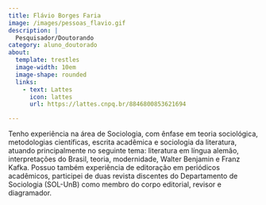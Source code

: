 ```yaml
---
title: Flávio Borges Faria
image: /images/pessoas_flavio.gif
description: |
  Pesquisador/Doutorando
category: aluno_doutorado
about:
  template: trestles
  image-width: 10em
  image-shape: rounded
  links:
    - text: Lattes
      icon: lattes
      url: https://lattes.cnpq.br/8846800853621694

---
```


Tenho experiência na área de Sociologia, com ênfase em teoria sociológica, metodologias científicas, escrita acadêmica e sociologia da literatura, atuando principalmente no seguinte tema: literatura em língua alemão, interpretações do Brasil, teoria, modernidade, Walter Benjamin e Franz Kafka. Possuo também experiência de editoração em periódicos acadêmicos, participei de duas revista discentes do Departamento de Sociologia (SOL-UnB) como membro do corpo editorial, revisor e diagramador.